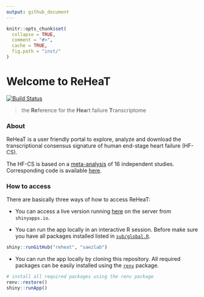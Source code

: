 ```yaml
---
output: github_document
---
```


<!-- README.md is generated from README.Rmd. Please edit that file -->

```r
knitr::opts_chunk$set(
  collapse = TRUE,
  comment = "#>",
  cache = TRUE,
  fig.path = "inst/"
)
```

# Welcome to ReHeaT

<!-- badges: start -->
[![Build Status](https://travis-ci.com/saezlab/reheat.svg?branch=master)](https://travis-ci.com/saezlab/reheat)
<!-- badges: end -->

>the **Re**ference for the **Hea**rt failure **T**ranscriptome


### About
ReHeaT is a user friendly portal to explore, analyze and download the transcriptional consensus signature of human end-stage heart failure (HF-CS).

The HF-CS is based on a [meta-analysis](https://www.medrxiv.org/content/10.1101/2020.05.23.20110858v1) of 16 independent studies. Corresponding code is available [here](https://github.com/saezlab/HF_meta-analysis).

### How to access

There are basically three ways of how to access ReHeaT:

* You can access a live version running [here](https://saezlab.shinyapps.io/reheat/) on the server from `shinyapps.io`.

* You can run the app locally in an interactive R session. Before make sure you have all packages installed listed in [`sub/global.R`](https://github.com/saezlab/reheat/blob/master/sub/global.R).
```r
shiny::runGitHub("reheat", "saezlab")
```

* You can run the app locally by cloning this repository. All required packages can be easily installed using the [`renv`](https://rstudio.github.io/renv/index.html) package.
```r
# install all required packages using the renv package
renv::restore()
shiny::runApp()
```


